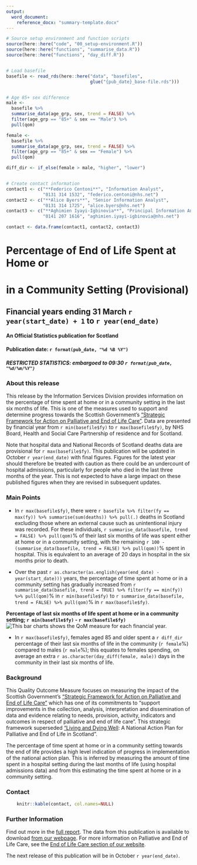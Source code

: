 ```yaml
---
output: 
  word_document:
    reference_docx: "summary-template.docx"
---
```


```r

# Source setup environment and function scripts
source(here::here("code", "00_setup-environment.R"))
source(here::here("functions", "summarise_data.R"))
source(here::here("functions", "day_diff.R"))


# Load basefile
basefile <- read_rds(here::here("data", "basefiles", 
                                glue("{pub_date}_base-file.rds")))


# Age 85+ sex difference
male <-
  basefile %>%
  summarise_data(age_grp, sex, trend = FALSE) %>% 
  filter(age_grp == "85+" & sex == "Male") %>%
  pull(qom)

female <-
  basefile %>%
  summarise_data(age_grp, sex, trend = FALSE) %>% 
  filter(age_grp == "85+" & sex == "Female") %>%
  pull(qom)

diff_dir <- if_else(female > male, "higher", "lower")


# Create contact information
contact1 <- c("**Federico Centoni**", "Information Analyst", 
              "0131 314 1532", "federico.centoni@nhs.net")
contact2 <- c("**Alice Byers**", "Senior Information Analyst", 
              "0131 314 1725", "alice.byers@nhs.net")
contact3 <- c("**Aghimien Iyayi-Igbinovia**", "Principal Information Analyst", 
              "0141 207 1616", "aghimien.iyayi-igbinovia@nhs.net")

contact <- data.frame(contact1, contact2, contact3)
```

# Percentage of End of Life Spent at Home or <br> 
# in a Community Setting (Provisional)
## Financial years ending 31 March `r year(start_date) + 1` to `r year(end_date)`
#### An Official Statistics publication for Scotland

#### Publication date: `r format(pub_date, "%d %B %Y")`
##### RESTRICTED STATISTICS: embargoed to 09:30 `r format(pub_date, "%d/%m/%Y")`

### About this release

This release by the Information Services Division provides information on the percentage of time spent at home or in a community setting in the last six months of life. This is one of the measures used to support and determine progress towards the Scottish Government’s [“Strategic Framework for Action on Palliative and End of Life Care”](http://www.gov.scot/Resource/0049/00491388.pdf). Data are presented by financial year from `r min(basefile$fy)` to `r max(basefile$fy)`, by NHS Board, Health and Social Care Partnership of residence and for Scotland. 

Note that hospital data and National Records of Scotland deaths data are provisional for `r max(basefile$fy)`. This publication will be updated in October `r year(end_date)` with final figures. Figures for the latest year should therefore be treated with caution as there could be an undercount of hospital admissions, particularly for people who died in the last three months of the year.  This is not expected to have a large impact on these published figures when they are revised in subsequent updates.


### Main Points

* In `r max(basefile$fy)`, there were `r basefile %>% filter(fy == max(fy)) %>% summarise(sum(deaths)) %>% pull(.)` deaths in Scotland excluding those where an external cause such as unintentional injury was recorded.  For these individuals, `r summarise_data(basefile, trend = FALSE) %>% pull(qom)`% of their last six months of life was spent either at home or in a community setting, with the remaining `r 100 - (summarise_data(basefile, trend = FALSE) %>% pull(qom))`% spent in hospital. This is equivalent to an average of 20 days in hospital in the six months prior to death.

* Over the past `r as.character(as.english(year(end_date) - year(start_date)))` years, the percentage of time spent at home or in a community setting has gradually increased from `r summarise_data(basefile, trend = TRUE) %>% filter(fy == min(fy)) %>% pull(qom)`% in `r min(basefile$fy)` to `r summarise_data(basefile, trend = FALSE) %>% pull(qom)`% in `r max(basefile$fy)`.

**Percentage of last six months of life spent at home or in a community setting; `r min(basefile$fy)` - `r max(basefile$fy)`**
![This bar charts shows the QoM measure for each financial year.](figures/figure-1.png) \

* In `r max(basefile$fy)`, females aged 85 and older spent a `r diff_dir` percentage of their last six months of life in the community (`r female`%) compared to males (`r male`%); this equates to females spending, on average an extra `r as.character(day_diff(female, male))` days in the community in their last six months of life.


### Background

This Quality Outcome Measure focuses on measuring the impact of the Scottish Government’s [“Strategic Framework for Action on Palliative and End of Life Care”](http://www.gov.scot/Resource/0049/00491388.pdf) which has one of its commitments to “support improvements in the collection, analysis, interpretation and dissemination of data and evidence relating to needs, provision, activity, indicators and outcomes in respect of palliative and end of life care”. This strategic framework superseded [“Living and Dying Well](http://www.gov.scot/Resource/Doc/239823/0066155.pdf): A National Action Plan for Palliative and End of Life in Scotland”. 

The percentage of time spent at home or in a community setting towards the end of life provides a high level indication of progress in implementation of the national action plan. This is inferred by measuring the amount of time spent in a hospital setting during the last months of life (using hospital admissions data) and from this estimating the time spent at home or in a community setting.


### Contact

```r
    knitr::kable(contact, col.names=NULL)
```

### Further Information

Find out more in the [full report](`r glue("http://www.isdscotland.org/Health-Topics/Health-and-Social-Community-Care/Publications/{pub_date}/{pub_date}-End-of-Life-Report.docx")`). The data from this publication is available to download [from our webpage](https://www.isdscotland.org/Health-Topics/Health-and-Social-Community-Care/Publications/data-tables2017.asp). For more information on Palliative and End of Life Care, see the [End of Life Care section of our website](http://www.isdscotland.org/Health-Topics/Health-and-Social-Community-Care/End-of-Life-Care/).

The next release of this publication will be in October `r year(end_date)`.


